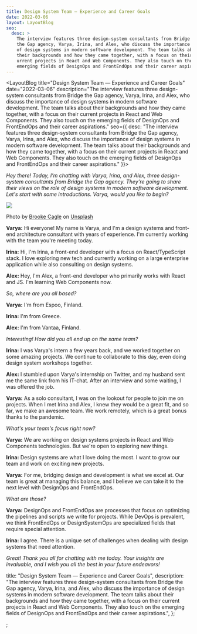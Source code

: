 ```yaml
---
title: Design System Team — Experience and Career Goals
date: 2022-03-06
layout: LayoutBlog
seo:
  desc: >
    The interview features three design-system consultants from Bridge
    the Gap agency, Varya, Irina, and Alex, who discuss the importance
    of design systems in modern software development. The team talks about
    their backgrounds and how they came together, with a focus on their 
    urrent projects in React and Web Components. They also touch on the
    emerging fields of DesignOps and FrontEndOps and their career aspirations.
---
```



<LayoutBlog 
  title="Design System Team — Experience and Career Goals"
  date="2022-03-06"
  description="The interview features three design-system consultants from Bridge the Gap agency, Varya, Irina, and Alex, who discuss the importance of design systems in modern software development. The team talks about their backgrounds and how they came together, with a focus on their current projects in React and Web Components. They also touch on the emerging fields of DesignOps and FrontEndOps and their career aspirations."
  seo={{
    desc: "The interview features three design-system consultants from Bridge the Gap agency, Varya, Irina, and Alex, who discuss the importance of design systems in modern software development. The team talks about their backgrounds and how they came together, with a focus on their current projects in React and Web Components. They also touch on the emerging fields of DesignOps and FrontEndOps and their career aspirations."
  }}>

_Hey there! Today, I’m chatting with Varya, Irina, and Alex, three design-system
consultants from Bridge the Gap agency. They're going to share their views on
the role of design systems in modern software development. Let's start with some
introductions. Varya, would you like to begin?_

![](./team.jpg)

Photo by <a href="https://unsplash.com/@brookecagle?utm_source=unsplash&utm_medium=referral&utm_content=creditCopyText">Brooke Cagle</a> on <a href="https://unsplash.com/s/photos/it-team-women?utm_source=unsplash&utm_medium=referral&utm_content=creditCopyText">Unsplash</a>

**Varya:** Hi everyone! My name is Varya, and I'm a design systems and front-end architecture consultant with years of experience. I'm currently working with the team you're meeting today.

**Irina:** Hi, I'm Irina, a front-end developer with a focus on React/TypeScript stack. I love exploring new tech and currently working on a large enterprise application while also consulting on design systems.

**Alex:** Hey, I'm Alex, a front-end developer who primarily works with React and JS. I'm learning Web Components now.

_So, where are you all based?_

**Varya:** I'm from Espoo, Finland.

**Irina:** I'm from Greece.

**Alex:** I'm from Vantaa, Finland.

_Interesting! How did you all end up on the same team?_

**Irina:** I was Varya's intern a few years back, and we worked together on some amazing projects. We continue to collaborate to this day, even doing design system workshops together.

**Alex:** I stumbled upon Varya's internship on Twitter, and my husband sent me the same link from his IT-chat. After an interview and some waiting, I was offered the job.

**Varya:** As a solo consultant, I was on the lookout for people to join me on projects. When I met Irina and Alex, I knew they would be a great fit, and so far, we make an awesome team. We work remotely, which is a great bonus thanks to the pandemic.

_What's your team's focus right now?_

**Varya:** We are working on design systems projects in React and Web Components technologies. But we're open to exploring new things.

**Irina:** Design systems are what I love doing the most. I want to grow our team and work on exciting new projects.

**Varya:** For me, bridging design and development is what we excel at. Our team is great at managing this balance, and I believe we can take it to the next level with DesignOps and FrontEndOps.

_What are those?_

**Varya:** DesignOps and FrontEndOps are processes that focus on optimizing the pipelines and scripts we write for projects. While DevOps is prevalent, we think FrontEndOps or DesignSystemOps are specialized fields that require special attention.

**Irina:** I agree. There is a unique set of challenges when dealing with design systems that need attention.

_Great! Thank you all for chatting with me today. Your insights are invaluable, and I wish you all the best in your future endeavors!_

</LayoutBlog>

  title: "Design System Team — Experience and Career Goals",
  description:
    "The interview features three design-system consultants from Bridge the Gap agency, Varya, Irina, and Alex, who discuss the importance of design systems in modern software development. The team talks about their backgrounds and how they came together, with a focus on their current projects in React and Web Components. They also touch on the emerging fields of DesignOps and FrontEndOps and their career aspirations.",
};

;
